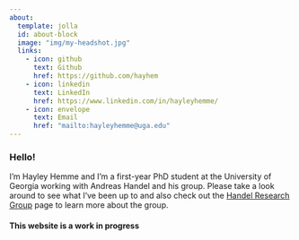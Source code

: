 ```yaml
---
about:
  template: jolla
  id: about-block
  image: "img/my-headshot.jpg"
  links:
    - icon: github
      text: Github
      href: https://github.com/hayhem
    - icon: linkedin
      text: LinkedIn
      href: https://www.linkedin.com/in/hayleyhemme/
    - icon: envelope
      text: Email
      href: "mailto:hayleyhemme@uga.edu"  
---
```


::: {#about-block}
:::

### Hello!
I'm Hayley Hemme and I'm a first-year PhD student at the University of Georgia working with Andreas Handel and his group. Please take a look around to see what I've been up to and also check out the [Handel Research Group](https://handelgroup.uga.edu/) page to learn more about the group.

#### This website is a work in progress

<!-- Please feel free to [contact me](mailto:hayleyhemme@uga.edu) if you have any questions or would like to discuss potential projects. -->